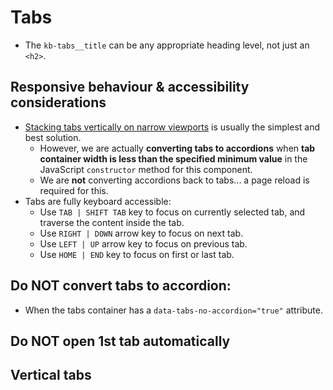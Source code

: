 
# Tabs
- The `kb-tabs__title` can be any appropriate heading level, not just an `<h2>`.

## Responsive behaviour & accessibility considerations
- [Stacking tabs vertically on narrow viewports](https://inclusive-components.design/tabbed-interfaces/#responsivedesign) is usually the simplest and best solution.
    - However, we are actually **converting tabs to accordions** when **tab container width is less than the specified minimum value** in the JavaScript `constructor` method for this component.
    - We are **not** converting accordions back to tabs... a page reload is required for this.
- Tabs are fully keyboard accessible:
    - Use `TAB | SHIFT TAB` key to focus on currently selected tab, and traverse the content inside the tab.
    - Use `RIGHT | DOWN` arrow key to focus on next tab.
    - Use `LEFT | UP` arrow key to focus on previous tab.
    - Use `HOME | END` key to focus on first or last tab.

## Do NOT convert tabs to accordion:
- When the tabs container has a `data-tabs-no-accordion="true"` attribute.

<Preview>
    <Story id="ui-components-disclosure-tabs--tabs" />
</Preview>

## Do NOT open 1st tab automatically
<Preview>
    <Story id="ui-components-disclosure-tabs--tabs-not-open" />
</Preview>

## Vertical tabs
<Preview>
    <Story id="ui-components-disclosure-tabs--tabs-vertical" />
</Preview>
